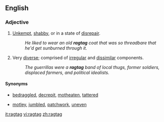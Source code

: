 ==English==

===Adjective===
{{en-adj}}

# [[unkempt|Unkempt]], [[shabby]], or in a state of [[disrepair]].
#:''He liked to wear an old '''ragtag''' coat that was so threadbare that he'd get sunburned through it.''
# Very [[diverse]]; comprised of [[irregular]] and [[dissimilar]] components.
#:''The guerrillas were a '''ragtag''' band of local thugs, former soldiers, displaced farmers, and political idealists.''

====Synonyms====
*{{i-c|unkempt|shabby|or in disrepair}} [[bedraggled]], [[decrepit]], [[motheaten]], [[tattered]]
*{{i-c|comprised of irregular or dissimilar components}} [[motley]], [[jumbled]], [[patchwork]], [[uneven]]

[[it:ragtag]]
[[vi:ragtag]]
[[zh:ragtag]]